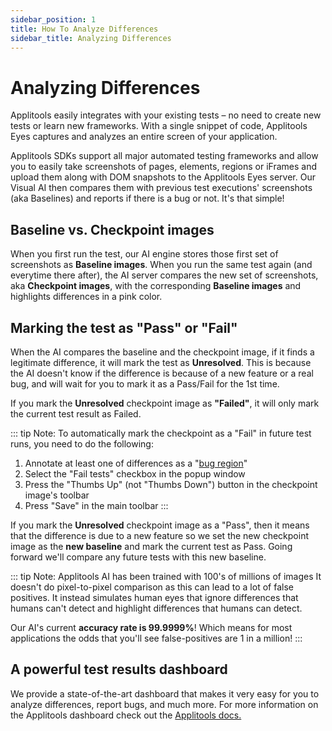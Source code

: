 ```yaml
---
sidebar_position: 1
title: How To Analyze Differences
sidebar_title: Analyzing Differences
---
```


# Analyzing Differences

Applitools easily integrates with your existing tests – no need to create new tests or learn new frameworks. With a single snippet of code, Applitools Eyes captures and analyzes an entire screen of your application.

Applitools SDKs support all major automated testing frameworks and allow you  to easily take screenshots of pages, elements, regions or iFrames and upload them along with DOM snapshots to the Applitools Eyes server. Our Visual AI then compares them with previous test executions' screenshots (aka Baselines) and reports if there is a bug or not. It's that simple!

## Baseline vs. Checkpoint images

When you first run the test, our AI engine stores those first set of screenshots as **Baseline images**. When you run the same test again (and everytime there after), the AI server compares the new set of screenshots, aka **Checkpoint images**, with the corresponding **Baseline images** and highlights differences in a pink color.

## Marking the test as "Pass" or "Fail"

When the AI compares the baseline and the checkpoint image, if it finds a legitimate difference, it will mark the test as **Unresolved**. This is because the AI doesn't know if the difference is because of a new feature or a real bug, and will wait for you to mark it as a Pass/Fail for the 1st time.

If you mark the **Unresolved** checkpoint image as <strong>"Failed"</strong>, it will only mark the current test result as Failed.


::: tip Note: To automatically mark the checkpoint as a "Fail" in future test runs, you need to do the following:
  1. Annotate at least one of differences as a "<a href="https://help.applitools.com/hc/en-us/articles/360007188391-Bug-Region-Collaboration-feature-" target="_blank">bug region</a>"
  2. Select the "Fail tests" checkbox in the popup window
  3. Press the "Thumbs Up" (not "Thumbs Down") button in the checkpoint image's toolbar
  4. Press "Save" in the main toolbar
:::

If you mark the **Unresolved** checkpoint image as a "Pass", then it means that the difference is due to a new feature so we set the new checkpoint image as the **new baseline** and mark the current test as Pass. Going forward we'll compare any future tests with this new baseline.



::: tip Note: Applitools AI has been trained with 100's of millions of images
It doesn't do pixel-to-pixel comparison as this can lead to a lot of false positives. It instead simulates human eyes that ignore differences that humans can't detect and highlight differences that humans can detect.

Our AI's current **accuracy rate is 99.9999%**! Which means for most applications the odds that you'll see false-positives are 1 in a million!
:::

## A powerful test results dashboard
We provide a state-of-the-art dashboard that makes it very easy for you to analyze differences, report bugs, and much more. For more information on the Applitools dashboard check out the [Applitools docs.](https://applitools.com/docs/)


